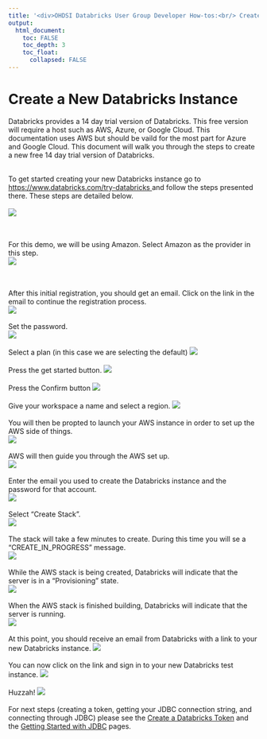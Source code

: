 ---
title: '<div>OHDSI Databricks User Group Developer How-tos:<br/> Create a New Databricks Instance</div>'
output:
  html_document:
    toc: FALSE
    toc_depth: 3
    toc_float:
      collapsed: FALSE
---

<p>
  <h1>Create a New Databricks Instance</h1>
  Databricks provides a 14 day trial version of Databricks. 
  This free version will require a host such as AWS, Azure, or Google Cloud. 
  This documentation uses AWS but should be vaild for the most part for Azure and Google Cloud. 
  This document will walk you through the steps to create a new free 14 day trial version of Databricks. 
  <br/><br/>
  
  To get started creating your new Databricks instance go to 
  <a href="https://www.databricks.com/try-databricks">
    https://www.databricks.com/try-databricks
  </a> and follow the steps presented there. 
  These steps are detailed below.
  <br/><br/>
  <img src="./img/developer-how-tos/new-databricks-instance/00-new-account.png" />
  
  <br/><br/>
  For this demo, we will be using Amazon.  Select Amazon as the provider in this step.
  <br/>
  <img src="./img/developer-how-tos/new-databricks-instance/01-select-amazon.png" />

  <br/><br/>
  After this initial registration, you should get an email.  Click on the link in the email to continue the registration process.
  <br/>
  <img src="./img/developer-how-tos/new-databricks-instance/02-email.png" />
  <br/><br/>
  Set the password.
  <br/>
  <img src="./img/developer-how-tos/new-databricks-instance/03-set-password.png" />
  <br/><br/>
  Select a plan (in this case we are selecting the default)
  <img src="./img/developer-how-tos/new-databricks-instance/04-select-plan.png" />
  <br/><br/>
  Press the get started button.
  <img src="./img/developer-how-tos/new-databricks-instance/05-get-started.png" />
  <br/><br/>
  Press the Confirm button
  <img src="./img/developer-how-tos/new-databricks-instance/06-confirm.png" />
  <br/><br/>
  Give your workspace a name and select a region.
  <img src="./img/developer-how-tos/new-databricks-instance/07-workspace.png" />
  <br/><br/>
  You will then be propted to launch your AWS instance in order to set up the AWS side of things.
  <br/>
  <img src="./img/developer-how-tos/new-databricks-instance/08-aws.png" />
  <br/><br/>
  AWS will then guide you through the AWS set up.
  <br/>
  <img src="./img/developer-how-tos/new-databricks-instance/09-quick-stack-01.png" />
  <br/><br/>
  Enter the email you used to create the Databricks instance and the password for that account.   
  <img src="./img/developer-how-tos/new-databricks-instance/10-quick-start-password.png" />
  <br/><br/>
  Select "Create Stack".
  <br/>
  <img src="./img/developer-how-tos/new-databricks-instance/11-quick-start-create-stack.png" />
  <br/><br/>
  The stack will take a few minutes to create. During this time you will se a "CREATE_IN_PROGRESS" message.  
  <img src="./img/developer-how-tos/new-databricks-instance/12-quick-start-creating.png" />
  <br/><br/>
  While the AWS stack is being created, Databricks will indicate that the server is in a "Provisioning" state.  
  <img src="./img/developer-how-tos/new-databricks-instance/13-quick-start-provisioning.png" />
  <br/><br/>
  When the AWS stack is finished building, Databricks will indicate that the server is running.  
  <img src="./img/developer-how-tos/new-databricks-instance/14-quick-start-running.png" />
  <br/><br/>
  At this point, you should receive an email from Databricks with a link to your new Databricks instance.
  <img src="./img/developer-how-tos/new-databricks-instance/15-quick-start-email.png" />
  <br/><br/>
  You can now click on the link and sign in to your new Databricks test instance.
  <img src="./img/developer-how-tos/new-databricks-instance/16-sign-in.png" />
  <br/><br/>
  Huzzah!
  <img src="./img/developer-how-tos/new-databricks-instance/18-compute.png" />
  <br/><br/>
  For next steps (creating a token, getting your JDBC connection string, and connecting through JDBC) please see the 
  <a href="developer-how-tos_databricks-token.html">Create a Databricks Token</a> and the 
  <a href="developer-how-tos_databricks-jdbc.html">Getting Started with JDBC</a> pages. 

</p>